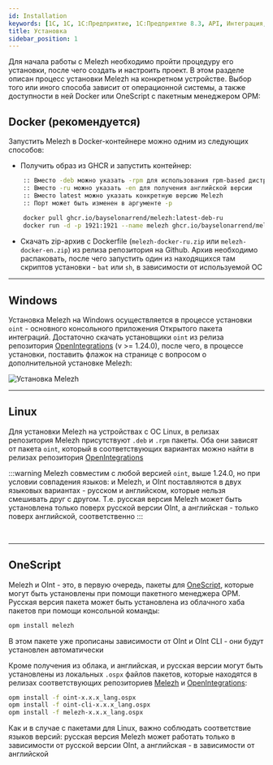 ```yaml
---
id: Installation
keywords: [1C, 1С, 1С:Предприятие, 1С:Предприятие 8.3, API, Интеграция, Сервисы, Обмен, OneScript, CLI]
title: Установка
sidebar_position: 1
---
```


Для начала работы с Melezh необходимо пройти процедуру его установки, после чего создать и настроить проект. В этом разделе описан процесс установки Melezh на конкретном устройстве. Выбор того или иного способа зависит от операционной системы, а также доступности в ней Docker или OneScript с пакетным менеджером OPM:

## Docker (рекомендуется)

Запустить Melezh в Docker-контейнере можно одним из следующих способов:

+ Получить образ из GHCR и запустить контейнер:

```bash
    :: Вместо -deb можно указать -rpm для использования rpm-based дистрибутива
    :: Вместо -ru можно указать -en для получения английской версии
    :: Вместо latest можно указать конкретную версию Melezh
    :: Порт может быть изменен в аргументе -p
    
    docker pull ghcr.io/bayselonarrend/melezh:latest-deb-ru
    docker run -d -p 1921:1921 --name melezh ghcr.io/bayselonarrend/melezh:latest-deb-ru
```

+ Скачать zip-архив с Dockerfile (`melezh-docker-ru.zip` или `melezh-docker-en.zip`) из релиза репозитория на Github. Архив необходимо распаковать, после чего запустить один из находящихся там скриптов установки - `bat` или `sh`, в зависимости от используемой ОС

<hr/>

## Windows

Установка Melezh на Windows осуществляется в процессе установки `oint` - основного консольного приложения Открытого пакета интеграций. Достаточно скачать установщики `oint` из релиза репозитория [OpenIntegrations](https://github.com/Bayselonarrend/OpenIntegrations) (v >= 1.24.0), после чего, в процессе установки, поставить флажок на странице с вопросом о дополнительной установке Melezh:

![Установка Melezh](../../../../static/img/Docs/Melezh/1.png)

<hr/>

## Linux

Для установки Melezh на устройствах с ОС Linux, в релизах репозитория Melezh присутствуют `.deb` и `.rpm` пакеты. Оба они зависят от пакета `oint`, который в соответствующих вариантах можно найти в релизах репозитория [OpenIntegrations](https://github.com/Bayselonarrend/OpenIntegrations)

:::warning
Melezh совместим с любой версией `oint`, выше 1.24.0, но при условии совпадения языков: и Melezh, и OInt поставляются в двух языковых вариантах - русском и английском, которые нельзя смешивать друг с другом. Т.е. русская версия Melezh может быть установлена только поверх русской версии OInt, а английская - только поверх английской, соответственно
:::

<br/><hr/>

## OneScript

Melezh и OInt - это, в первую очередь, пакеты для [OneScript](https://github.com/EvilBeaver/OneScript), которые могут быть установлены при помощи пакетного менеджера OPM. Русская версия пакета может быть установлена из облачного хаба пакетов при помощи консольной команды:

```bash
opm install melezh
```

В этом пакете уже прописаны зависимости от OInt и OInt CLI - они будут установлен автоматически 

Кроме получения из облака, и английская, и русская версии могут быть установлены из локальных `.ospx` файлов пакетов, которые находятся в релизах соответствующих репозиториев [Melezh](https://github.com/Bayselonarrend/OpenIntegrations) и [OpenIntegrations](https://github.com/Bayselonarrend/OpenIntegrations):

```bash
opm install -f oint-x.x.x_lang.ospx
opm install -f oint-cli-x.x.x_lang.ospx
opm install -f melezh-x.x.x_lang.ospx
```

Как и в случае с пакетами для Linux, важно соблюдать соответствие языков версий: русская версия Melezh может работать только в зависимости от русской версии OInt, а английская - в зависимости от английской
